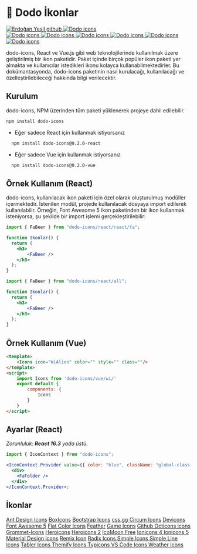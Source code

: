

<Meta title="icons/Döküman" />




# 🦤 Dodo İkonlar

<div className={"flex flex-row gap-2"}>
    <a href="https://github.com/erdodo">
        <img src="https://img.shields.io/github/followers/erdodo?style=social" alt="Erdoğan Yeşil github"/>
    </a>
    <a href="https://github.com/erdodo/dodo-icons">
        <img src="https://img.shields.io/github/stars/erdodo/dodo-icons?style=social" alt="Dodo icons"/>
    </a>
</div>

<div className={"flex flex-row gap-2 !mt-3"}>
    <a href="https://www.npmjs.com/package/dodo-icons">
        <img src="https://img.shields.io/npm/v/dodo-icons" alt="Dodo icons"/>
    </a>
    <a href="https://www.npmjs.com/package/dodo-icons">
        <img src="https://img.shields.io/npm/dt/dodo-icons" alt="Dodo icons"/>
    </a>
    <a href="https://www.npmjs.com/package/dodo-icons">
        <img src="https://img.shields.io/github/issues/erdodo/dodo-icons" alt="Dodo icons"/>
    </a>
    <a href="https://www.npmjs.com/package/dodo-icons">
        <img src="https://img.shields.io/github/forks/erdodo/dodo-icons" alt="Dodo icons"/>
    </a>
    <a href="https://www.npmjs.com/package/dodo-icons">
        <img src="https://img.shields.io/github/stars/erdodo/dodo-icons" alt="Dodo icons"/>
    </a>
    <a href="https://www.npmjs.com/package/dodo-icons">
        <img src="https://img.shields.io/npm/l/dodo-icons" alt="Dodo icons"/>
    </a>
</div>


dodo-icons, React ve Vue.js gibi web teknolojilerinde kullanılmak üzere geliştirilmiş bir ikon paketidir.
Paket içinde birçok popüler ikon paketi yer almakta ve kullanıcılar istedikleri ikonu kolayca kullanabilmektedirler.
Bu dokümantasyonda, dodo-icons paketinin nasıl kurulacağı, kullanılacağı ve özelleştirilebileceği hakkında bilgi verilecektir.

## Kurulum
dodo-icons, NPM üzerinden tüm paketi yüklenerek projeye dahil edilebilir.

```bash
npm install dodo-icons
```
- Eğer sadece React için kullanmak istiyorsanız
```bash
  npm install dodo-icons@0.2.0-react
```
- Eğer sadece Vue için kullanmak istiyorsanız
```bash
  npm install dodo-icons@0.2.0-vue
```

## Örnek Kullanım (React)
dodo-icons, kullanılacak ikon paketi için özel olarak oluşturulmuş modüller içermektedir.
İstenilen modül, projede kullanılacak dosyaya import edilerek kullanılabilir.
Örneğin, Font Awesome 5 ikon paketinden bir ikon kullanmak isteniyorsa, şu şekilde bir import işlemi gerçekleştirilebilir:


```jsx
import { FaBeer } from "dodo-icons/react/react/fa";

function Ikonlar() {
  return (
    <h3>
        <FaBeer />
    </h3>
  );
}
```
```jsx
import { FaBeer } from "dodo-icons/react/all";

function Ikonlar() {
  return (
    <h3>
        <FaBeer />
    </h3>
  );
}
```
## Örnek Kullanım (Vue)

```html
<template>
    <Icons icon="WiAlien" color="" style="" class=""/>
</template>
<script>
    import Icons from 'dodo-icons/vue/wi/'
    export default {
        components: {
            Icons
        }
    }
</script>

```

## Ayarlar (React)


_Zorunluluk: **React 16.3** yada üstü._

```jsx
import { IconContext } from "dodo-icons";

<IconContext.Provider value={{ color: "blue", className: "global-class-name" }}>
  <div>
    <FaFolder />
  </div>
</IconContext.Provider>;
```

## İkonlar

<div className={"flex flex-col"}>
    <a href="/?path=/docs/icons-i%CC%87konlar-ant-design-icons--docs">Ant Design Icons</a>
    <a href="/?path=/docs/icons-i̇konlar-boxicons--docs">BoxIcons</a>
    <a href="/?path=/docs/icons-i̇konlar-bootstrap-icons--docs">Bootstrap Icons</a>
    <a href="/?path=/docs/icons-i̇konlar-css-gg--docs">css.gg </a>
    <a href="/?path=/docs/icons-i̇konlar-circum-icons--docs">Circum Icons</a>
    <a href="/?path=/docs/icons-i%CC%87konlar-devicons--docs">Devicons</a>
    <a href="/?path=/docs/icons-i%CC%87konlar-font-awesome-5--docs">Font Awesome 5</a>
    <a href="/?path=/docs/icons-i%CC%87konlar-flat-color-icons--docs">Flat Color Icons</a>
    <a href="/?path=/docs/icons-i̇konlar-feather--docs">Feather</a>
    <a href="/?path=/docs/icons-i̇konlar-game-icons--docs">Game Icons</a>
    <a href="/?path=/docs/icons-i̇konlar-github-octicons-icons--docs">Github Octicons icons </a>
    <a href="/?path=/docs/icons-i̇konlar-grommet-icons--docs">Grommet-Icons</a>
    <a href="/?path=/docs/icons-i̇konlar-heroicons--docs">Heroicons</a>
    <a href="/?path=/docs/icons-i̇konlar-heroicons-2--docs"> Heroicons 2</a>
    <a href="/?path=/docs/icons-i̇konlar-icomoon-free--docs">IcoMoon Free</a>
    <a href="/?path=/docs/icons-i̇konlar-ionicons-4--docs">Ionicons 4 </a>
    <a href="/?path=/docs/icons-i̇konlar-ionicons-5--docs">Ionicons 5</a>
    <a href="/?path=/docs/icons-i̇konlar-material-design-icons--docs">Material Design icons</a>
    <a href="/?path=/docs/icons-i̇konlar-remix-icon--docs">Remix Icon</a>
    <a href="/?path=/docs/icons-i̇konlar-radix-icons--docs">Radix Icons </a>
    <a href="/?dpath=/docs/icons-i̇konlar-simple-icons--docs">Simple Icons </a>
    <a href="/?path=/docs/icons-i̇konlar-simple-line-icons--docs">Simple Line Icons</a>
    <a href="/?path=/docs/icons-i̇konlar-tabler-icons--docs">Tabler Icons </a>
    <a href="/?path=/docs/icons-i̇konlar-themify-icons--docs">Themify Icons </a>
    <a href="/?path=/docs/icons-i̇konlar-typicons--docs">Typicons </a>
    <a href="/?path=/docs/icons-i̇konlar-vs-code-icons--docs">VS Code Icons </a>
    <a href="/?path=/docs/icons-i̇konlar-weather-icons--docs">Weather Icons </a>
</div>


